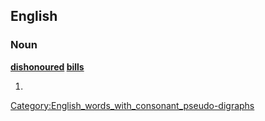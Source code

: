 ==English==
[[Category:English_words_with_consonant_pseudo-digraphs]]

===Noun===
'''[[dishonoured]] [[bills]]'''

# {{plural of|[[dishonoured bill]]}}